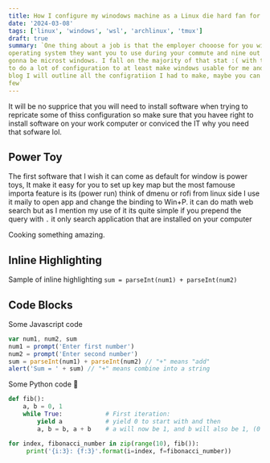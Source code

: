 ```yaml
---
title: How I configure my winodows machine as a Linux die hard fan for my work
date: '2024-03-08'
tags: ['linux', 'windows', 'wsl', 'archlinux', 'tmux']
draft: true
summary: `One thing about a job is that the employer chooose for you wich
operating system they want you to use during your commute and nine out of 10 is
gonna be microst windows. I fall on the majority of that stat :( with that I had
to do a lot of configuration to at least make windows usable for me and on this
blog I will outline all the configratiion I had to make, maybe you can learn
few`
---
```


It will be no supprice that you will need to install software when trying to
repricate some of thiss configuration so make sure that you havee right to
install software on your work computer or conviced the IT why you need that
sofware lol.

## Power Toy
The first software that I wish it can come as default for window is power toys,
It make it easy for you to set up key map but the most famouse importa feature
is its (power run) think of dmenu or rofi from linux side I use it maily to open
app and change the binding to Win+P. it can do math web search but as I mention
my use of it its quite simple if you prepend the query with `.` it only search
application that are  installed on your computer

Cooking something amazing.

## Inline Highlighting

Sample of inline highlighting `sum = parseInt(num1) + parseInt(num2)`

## Code Blocks

Some Javascript code

```javascript
var num1, num2, sum
num1 = prompt('Enter first number')
num2 = prompt('Enter second number')
sum = parseInt(num1) + parseInt(num2) // "+" means "add"
alert('Sum = ' + sum) // "+" means combine into a string
```

Some Python code 🐍

```python
def fib():
    a, b = 0, 1
    while True:            # First iteration:
        yield a            # yield 0 to start with and then
        a, b = b, a + b    # a will now be 1, and b will also be 1, (0 + 1)

for index, fibonacci_number in zip(range(10), fib()):
     print('{i:3}: {f:3}'.format(i=index, f=fibonacci_number))
```
